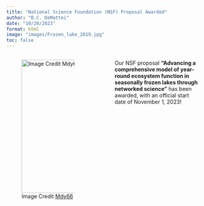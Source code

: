 ```yaml
---
title: "National Science Foundation (NSF) Proposal Awarded"
author: "B.C. DeMattei"
date: "10/20/2023"
format: html
image: "images/Frozen_lake_2019.jpg"
toc: false
---
```


::: columns
::: {.column width="47.5%"}
![Image Credit [Mdy66](https://commons.wikimedia.org/wiki/File:Frozen_lake_2019.jpg#filelinks)](images/Frozen_lake_2019.jpg){width="350px"}
:::

::: {.column width="5%"}

:::
::: {.column width="47.5%"}
Our NSF proposal **“Advancing a comprehensive model of year-round ecosystem function in seasonally frozen lakes through networked science”** has been awarded, with an official start date of November 1, 2023!
:::
:::
